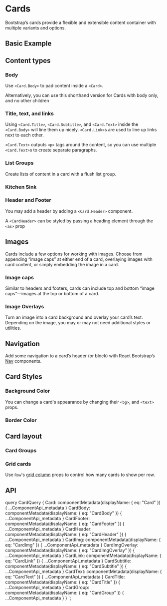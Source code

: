 

# Cards

<p className="lead">
  Bootstrap’s cards provide a flexible and extensible content container
  with multiple variants and options.
</p>

## Basic Example

<ReactPlayground codeText={CardBasic} />

## Content types

### Body

Use `<Card.Body>` to pad content inside a `<Card>`.

<ReactPlayground codeText={CardBodyOnly} />

Alternatively, you can use this shorthand version for Cards with body
only, and no other children

<ReactPlayground codeText={CardBodyShorthand} />

### Title, text, and links

Using `<Card.Title>`, `<Card.Subtitle>`, and
`<Card.Text>` inside the `<Card.Body>` will line them up nicely.
`<Card.Link>`s are used to line up links next to each other.

`<Card.Text>` outputs `<p>` tags around the content, so you can
use multiple `<Card.Text>`s to create separate paragraphs.

<ReactPlayground codeText={CardText} />

### List Groups

Create lists of content in a card with a flush list group.

<ReactPlayground codeText={CardListGroups} />
<ReactPlayground codeText={CardListGroupWithHeader} />

### Kitchen Sink

<ReactPlayground codeText={CardKitchenSink} />

### Header and Footer

You may add a header by adding a `<Card.Header>` component.

<ReactPlayground codeText={CardWithHeader} />

A `<CardHeader>` can be styled by passing a heading element
through the `<as>` prop

<ReactPlayground codeText={CardWithHeaderStyled} />
<ReactPlayground codeText={CardWithHeaderAndQuote} />
<ReactPlayground codeText={CardHeaderAndFooter} />

## Images

Cards include a few options for working with images. Choose from
appending “image caps” at either end of a card, overlaying images with
card content, or simply embedding the image in a card.

### Image caps

Similar to headers and footers, cards can include top and bottom “image
caps”—images at the top or bottom of a card.

<ReactPlayground codeText={CardImageAndText} />

### Image Overlays

Turn an image into a card background and overlay your card’s text.
Depending on the image, you may or may not need additional styles or
utilities.

<ReactPlayground codeText={CardImgOverlay} />

## Navigation

Add some navigation to a card’s header (or block) with React Bootstrap’s
[Nav](../navs) components.

<ReactPlayground codeText={CardNavTabs} />
<ReactPlayground codeText={CardNavPills} />

## Card Styles

### Background Color

You can change a card's appearance by changing their `<bg>`, and `<text>` props.

<ReactPlayground codeText={CardBgColor} />

### Border Color

<ReactPlayground codeText={CardBorder} />

## Card layout

### Card Groups

<ReactPlayground codeText={CardGroup} />

### Grid cards

Use `Row`'s [grid column](/layout/grid/#row-layout-col-sizing) props to control how many cards to show per row.

<ReactPlayground codeText={CardGrid} />

## API

<ComponentApi metadata={props.data.Card} />
<ComponentApi metadata={props.data.CardBody} exportedBy={props.data.Card} />
<ComponentApi metadata={props.data.CardFooter} exportedBy={props.data.Card} />
<ComponentApi metadata={props.data.CardHeader} exportedBy={props.data.Card} />
<ComponentApi metadata={props.data.CardImg} exportedBy={props.data.Card} />
<ComponentApi metadata={props.data.CardImgOverlay} exportedBy={props.data.Card} />
<ComponentApi metadata={props.data.CardLink} exportedBy={props.data.Card} />
<ComponentApi metadata={props.data.CardSubtitle} exportedBy={props.data.Card} />
<ComponentApi metadata={props.data.CardText} exportedBy={props.data.Card} />
<ComponentApi metadata={props.data.CardTitle} exportedBy={props.data.Card} />

<ComponentApi metadata={props.data.CardGroup} />


  query CardQuery {
    Card: componentMetadata(displayName: { eq: "Card" }) {
      ...ComponentApi_metadata
    }
    CardBody: componentMetadata(displayName: { eq: "CardBody" }) {
      ...ComponentApi_metadata
    }
    CardFooter: componentMetadata(displayName: { eq: "CardFooter" }) {
      ...ComponentApi_metadata
    }
    CardHeader: componentMetadata(displayName: { eq: "CardHeader" }) {
      ...ComponentApi_metadata
    }
    CardImg: componentMetadata(displayName: { eq: "CardImg" }) {
      ...ComponentApi_metadata
    }
    CardImgOverlay: componentMetadata(displayName: { eq: "CardImgOverlay" }) {
      ...ComponentApi_metadata
    }
    CardLink: componentMetadata(displayName: { eq: "CardLink" }) {
      ...ComponentApi_metadata
    }
    CardSubtitle: componentMetadata(displayName: { eq: "CardSubtitle" }) {
      ...ComponentApi_metadata
    }
    CardText: componentMetadata(displayName: { eq: "CardText" }) {
      ...ComponentApi_metadata
    }
    CardTitle: componentMetadata(displayName: { eq: "CardTitle" }) {
      ...ComponentApi_metadata
    }
    CardGroup: componentMetadata(displayName: { eq: "CardGroup" }) {
      ...ComponentApi_metadata
    }
  }
`;
